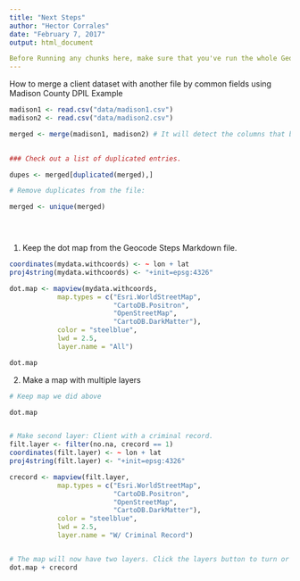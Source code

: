 ```yaml
---
title: "Next Steps"
author: "Hector Corrales"
date: "February 7, 2017"
output: html_document

Before Running any chunks here, make sure that you've run the whole Geocode Steps Markdown so you have all the necessary dataframes loaded into the environment. The outputs in this file are meant to be added to the original steps, if compatible or necessary.
---
```


How to merge a client dataset with another file by common fields using Madison County DPIL Example

```r

madison1 <- read.csv("data/madison1.csv")
madison2 <- read.csv("data/madison2.csv")

merged <- merge(madison1, madison2) # It will detect the columns that both have in common.
                             

### Check out a list of duplicated entries.

dupes <- merged[duplicated(merged),]

# Remove duplicates from the file:

merged <- unique(merged)
  




```




1) Keep the dot map from the Geocode Steps Markdown file.

```r

coordinates(mydata.withcoords) <- ~ lon + lat
proj4string(mydata.withcoords) <- "+init=epsg:4326"

dot.map <- mapview(mydata.withcoords,
            map.types = c("Esri.WorldStreetMap",
                          "CartoDB.Positron",
                          "OpenStreetMap",
                          "CartoDB.DarkMatter"),
            color = "steelblue",
            lwd = 2.5,
            layer.name = "All")

dot.map


```


2) Make a map with multiple layers

```r

# Keep map we did above

dot.map


# Make second layer: Client with a criminal record.
filt.layer <- filter(no.na, crecord == 1)
coordinates(filt.layer) <- ~ lon + lat
proj4string(filt.layer) <- "+init=epsg:4326"

crecord <- mapview(filt.layer,
            map.types = c("Esri.WorldStreetMap",
                          "CartoDB.Positron",
                          "OpenStreetMap",
                          "CartoDB.DarkMatter"),
            color = "steelblue",
            lwd = 2.5,
            layer.name = "W/ Criminal Record")


# The map will now have two layers. Click the layers button to turn or off.
dot.map + crecord

```

